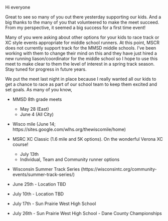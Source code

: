 Hi everyone

Great to see so many of you out there yesterday supporting our kids.  And a big thanks to the many of you that volunteered to make the meet succeed.   From my perspective, it seemed a big success for a first time event!

Many of you were asking about other options for your kids to race track or XC style events appropriate for middle school runners.  At this point, MSCR does not currently support track for the MMSD middle schools.  I've been working with them to change their mind on this and they have just hired a new running liason/coordinator for the middle school so I hope to use this meet to make clear to them the level of interest in a spring track season.  Stay tuned for progress in future years.

We put the meet last  night in place because I really wanted all our kids to get a chance to race as part of our school team to keep them excited and set goals.  As many of you know,





- MMSD 8th grade meets 
  - May 28 (East) 
  - June 4 (All City)

- Wisco mile (June 14; https://sites.google.com/wlhs.org/thewiscomile/home) 

- MSRC XC Classic (1.6 mile and 5K options). On the wonderful Verona XC course!
  - July 13th 
  - Individual, Team and Community runner options
- Wisconsin Summer Track Series (https://wisconsintc.org/community-events/summer-track-series/)

- June 25th - Location TBD
- July 10th - Location TBD
- July 17th - Sun Prairie West High School
- July 26th - Sun Prairie West High School - Dane County Championships
